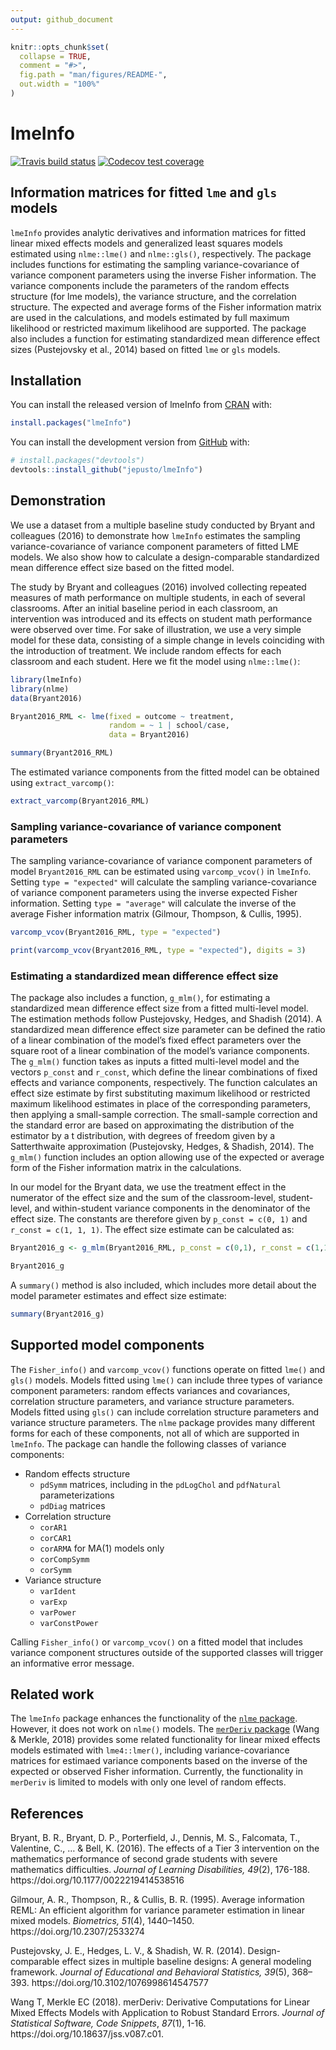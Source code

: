 ```yaml
---
output: github_document
---
```


<!-- README.md is generated from README.Rmd. Please edit that file -->

```r
knitr::opts_chunk$set(
  collapse = TRUE,
  comment = "#>",
  fig.path = "man/figures/README-",
  out.width = "100%"
)
```

# lmeInfo

<!-- badges: start -->
[![Travis build status](https://travis-ci.org/jepusto/lmeInfo.svg?branch=master)](https://travis-ci.org/jepusto/lmeInfo)
[![Codecov test coverage](https://codecov.io/gh/jepusto/lmeInfo/branch/master/graph/badge.svg)](https://codecov.io/gh/jepusto/lmeInfo?branch=master)
<!-- badges: end -->

## Information matrices for fitted `lme` and `gls` models

`lmeInfo` provides analytic derivatives and information matrices for fitted linear mixed effects models and generalized least squares models estimated using `nlme::lme()` and `nlme::gls()`, respectively. The package includes functions for estimating the sampling variance-covariance of variance component parameters using the inverse Fisher information. The variance components include the parameters of the random effects structure (for lme models), the variance structure, and the correlation structure. The expected and average forms of the Fisher information matrix are used in the calculations, and models estimated by full maximum likelihood or restricted maximum likelihood are supported. The package also includes a function for estimating standardized mean difference effect sizes (Pustejovsky et al., 2014) based on fitted `lme` or `gls` models.

## Installation

You can install the released version of lmeInfo from [CRAN](https://CRAN.R-project.org) with:

```r
install.packages("lmeInfo")
```

You can install the development version from [GitHub](https://github.com/) with:

```r
# install.packages("devtools")
devtools::install_github("jepusto/lmeInfo")
```

## Demonstration

We use a dataset from a multiple baseline study conducted by Bryant and colleagues (2016) to demonstrate how `lmeInfo` estimates the sampling variance-covariance of variance component parameters of fitted LME models. We also show how to calculate a design-comparable standardized mean difference effect size based on the fitted model.

The study by Bryant and colleagues (2016) involved collecting repeated measures of math performance on multiple students, in each of several classrooms. After an initial baseline period in each classroom, an intervention was introduced and its effects on student math performance were observed over time. For sake of illustration, we use a very simple model for these data, consisting of a simple change in levels coinciding with the introduction of treatment. We include random effects for each classroom and each student. Here we fit the model using `nlme::lme()`:

```r
library(lmeInfo)
library(nlme)
data(Bryant2016)

Bryant2016_RML <- lme(fixed = outcome ~ treatment,
                      random = ~ 1 | school/case,
                      data = Bryant2016)

summary(Bryant2016_RML)
```

The estimated variance components from the fitted model can be obtained using `extract_varcomp()`:
```r
extract_varcomp(Bryant2016_RML)
```

### Sampling variance-covariance of variance component parameters

The sampling variance-covariance of variance component parameters of model `Bryant2016_RML` can be estimated using `varcomp_vcov()` in `lmeInfo`. Setting `type = "expected"` will calculate the sampling variance-covariance of variance component parameters using the inverse expected Fisher information. Setting `type = "average"` will calculate the inverse of the average Fisher information matrix (Gilmour, Thompson, & Cullis, 1995).

```r
varcomp_vcov(Bryant2016_RML, type = "expected")
```
```r
print(varcomp_vcov(Bryant2016_RML, type = "expected"), digits = 3)
```

### Estimating a standardized mean difference effect size

The package also includes a function, `g_mlm()`, for estimating a standardized mean difference effect size from a fitted multi-level model. The estimation methods follow Pustejovsky, Hedges, and Shadish (2014). A standardized mean difference effect size parameter can be defined the ratio of a linear combination of the model's fixed effect parameters over the square root of a linear combination of the model's variance components. The `g_mlm()` function takes as inputs a fitted multi-level model and the vectors `p_const` and `r_const`, which define the linear combinations of fixed effects and variance components, respectively. The function calculates an effect size estimate by first substituting maximum likelihood or restricted maximum likelihood estimates in place of the corresponding parameters, then applying a small-sample correction. The small-sample correction and the standard error are based on approximating the distribution of the estimator by a t distribution, with degrees of freedom given by a Satterthwaite approximation (Pustejovsky, Hedges, & Shadish, 2014). The `g_mlm()` function includes an option allowing use of the expected or average form of the Fisher information matrix in the calculations. 

In our model for the Bryant data, we use the treatment effect in the numerator of the effect size and the sum of the classroom-level, student-level, and within-student variance components in the denominator of the effect size. The constants are therefore given by `p_const = c(0, 1)` and `r_const = c(1, 1, 1)`. The effect size estimate can be calculated as:

```r
Bryant2016_g <- g_mlm(Bryant2016_RML, p_const = c(0,1), r_const = c(1,1,1), infotype = "expected")
```

```r
Bryant2016_g
```

A `summary()` method is also included, which includes more detail about the model parameter estimates and effect size estimate:
```r
summary(Bryant2016_g)
```

## Supported model components

The `Fisher_info()` and `varcomp_vcov()` functions operate on fitted `lme()` and `gls()` models. Models fitted using `lme()` can include three types of variance component parameters: random effects variances and covariances, correlation structure parameters, and variance structure parameters. Models fitted using `gls()` can include correlation structure parameters and variance structure parameters. The `nlme` package provides many different forms for each of these components, not all of which are supported in `lmeInfo`. The package can handle the following classes of variance components:

- Random effects structure
    - `pdSymm` matrices, including in the `pdLogChol` and `pdfNatural` parameterizations
    - `pdDiag` matrices
- Correlation structure
    - `corAR1`
    - `corCAR1`
    - `corARMA` for MA(1) models only
    - `corCompSymm`
    - `corSymm`
- Variance structure
    - `varIdent`
    - `varExp`
    - `varPower`
    - `varConstPower`

Calling `Fisher_info()` or `varcomp_vcov()` on a fitted model that includes variance component structures outside of the supported classes will trigger an informative error message. 

## Related work

The `lmeInfo` package enhances the functionality of the [`nlme` package](https://cran.r-project.org/package=nlme). However, it does not work on `nlme()` models. The [`merDeriv` package](https://CRAN.R-project.org/package=merDeriv) (Wang & Merkle, 2018) provides some related functionality for linear mixed effects models estimated with `lme4::lmer()`, including variance-covariance matrices for estimaed variance components based on the inverse of the expected or observed Fisher information. Currently, the functionality in `merDeriv` is limited to models with only one level of random effects. 

## References

Bryant, B. R., Bryant, D. P., Porterfield, J., Dennis, M. S., Falcomata, T., Valentine, C., ... & Bell, K. (2016). The effects of a Tier 3 intervention on the mathematics performance of second grade students with severe mathematics difficulties. _Journal of Learning Disabilities, 49_(2), 176-188. https://doi.org/10.1177/0022219414538516

Gilmour, A. R., Thompson, R., & Cullis, B. R. (1995). Average information REML: An efficient algorithm for variance parameter estimation in linear mixed models. _Biometrics, 51_(4), 1440–1450. https://doi.org/10.2307/2533274

Pustejovsky, J. E., Hedges, L. V., & Shadish, W. R. (2014). Design-comparable effect sizes in multiple baseline designs: A general modeling framework. _Journal of Educational and Behavioral Statistics, 39_(5), 368–393. https://doi.org/10.3102/1076998614547577

Wang T, Merkle EC (2018). merDeriv: Derivative Computations for Linear Mixed Effects Models with Application to Robust Standard Errors.
_Journal of Statistical Software, Code Snippets_, *87*(1), 1-16. https://doi.org/10.18637/jss.v087.c01.
